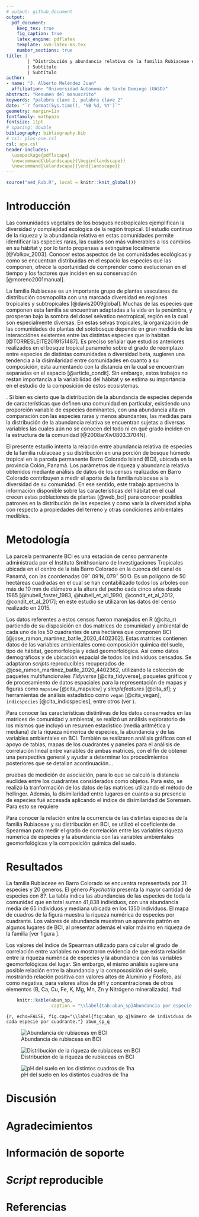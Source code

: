 ```yaml
---
# output: github_document
output: 
  pdf_document:
    keep_tex: true
    fig_caption: true
    latex_engine: pdflatex
    template: svm-latex-ms.tex
    number_sections: true
title: | 
        | "Distribución y abundancia relativa de la familia Rubiaceae en la parcela permanente Isla Barro Colorado"
        | Subtítulo
        | Subtítulo
author:
- name: "J. Alberto Meléndez Juan"
  affiliation: "Universidad Autónoma de Santo Domingo (UASD)"
abstract: "Resumen del manuscrito"
keywords: "palabra clave 1, palabra clave 2"
date: "`r format(Sys.time(), '%B %d, %Y')`"
geometry: margin=1in
fontfamily: mathpazo
fontsize: 11pt
# spacing: double
bibliography: bibliography.bib
# csl: plos-one.csl
csl: apa.csl
header-includes:
  \usepackage{pdflscape}
  \newcommand{\blandscape}{\begin{landscape}}
  \newcommand{\elandscape}{\end{landscape}}
---
```


```r
source("aed_Rub.R", local = knitr::knit_global())
```

# Introducción
Las comunidades vegetales de los bosques neotropicales ejemplifican la diversidad y complejidad ecológica de la región tropical. El estudio continuo de la riqueza y la abundancia relativa en estas comunidades permite identificar las especies raras, las cuales son más vulnerables a los cambios en su hábitat y por lo tanto propensas a extinguirse localmente [@Volkov_2003]. Conocer estos aspectos de las comunidades ecológicas y como se encuentran distribuidas en el espacio las especies que las componen, ofrece la oportunidad de comprender como evolucionan en el tiempo y los factores que inciden en su conservación [@moreno2001manual].

La familia Rubiaceae es un importante grupo de plantas vasculares de distribución cosmopolita con una marcada diversidad en regiones tropicales y subtropicales [@davis2009global]. Muchas de las especies que componen esta familia se encuentran adaptadas a la vida en la penúmbra, y prosperan bajo la sombra del dosel selvatico neotropical, región en la cual son especialmente diversas. En estas selvas tropicales, la organización de las comunidades de plantas del sotobosque depende en gran medida de las interacciónes existentes entre las distintas especies que lo habitan [@TORRESLEITE2019151487]. <!-- Cuya riqueza puede ser afectada además por factores ambientales del lugar, ya que algunas de estas especies se encuentran asociadas a rangos elevados de acides y otras condiciones específicas de los componentes del suelo, como la concentración de distintos metales [@article]. --> Es preciso señalar que estudios anteriores realizados en el bosque tropical panameño sobre el grado de reemplazo entre especies de distintas comunidades o diversidad beta, sugieren una tendencia a la disimilaridad entre comunidades en cuanto a su composición, esta aumentando con la distancia en la cual se encuentran separadas en el espacio [@article_condit]. Sin embargo, estos trabajos no restan importancia a la variabilidad del hábitat y se estima su importancia en el estudio de la composición de estos ecosistemas.

<!--Como se estructuran las comunidades ecológicas refiere al número de individuos de cada taxa que las componen[@https://doi.org/10.1111/j.1366-9516.2004.00069.x], además de su distribución en el espacio-->. Si bien es cierto que la distribución de la abundancia de especies depende de características que definen una comunidad en particular, existiendo una proporción variable de especies dominantes, con una abundancia alta en comparación con las especies raras y menos abundantes, las medidas para la distribución de la abundancia relativa se encuentran sujetas a diversas variables las cuales aún no se conocen del todo ni en qué grado inciden en la estructura de la comunidad [@2008arXiv0803.3704N]. <!--Un acercamiento inicial de los datos de abundancia de las distintas especies de Rubiaceae en Barro Colorado\dots arrojó indicios de posibles patrones acerca de su distribución, así como diferentes grados de asociación con las variables ambientales que allí imperan..-->

<!--intro ecologia numerica, contexto, yarayarayara -->
El presente estudio intenta <!--resaltar--> la relación entre abundancia relativa de especies de la familia rubiaceae y su distribución en una porción de bosque húmedo tropical en la parcela permanente Barro Colorado Island (BCI), ubicada en la provincia Colón, Panamá. Los parámetros de riqueza y abundancia relativa obtenidos mediante análisis de datos de los censos realizados en Barro Colorado contribuyen a medir el aporte de la familia rubiaceae a la diversidad de su comunidad. En ese sentido, este trabajo aprovecha la información disponible sobre las características del hábitat en el cual crecen estas poblaciones de plantas [@web_bci] para conocer posibles patrones en la distribución de las especies y como varía la diversidad alpha con respecto a propiedades del terreno y otras condiciones ambientales medibles.

# Metodología
La parcela permanente BCI es una estación de censo permanente administrada por el Instituto Smithsoniano de Investigaciones Tropicales ubicada en el centro de la isla Barro Colorado en la cuenca del canal de Panamá, con las coordenadas 09$^\circ$&nbsp;09'N, 079$^\circ$&nbsp;50'O. Es un polígono de 50 hectáreas cuadradas en el cual se han contabilizado <!--de manera periódica--> todos los arboles con más de 10 mm de diámetro a la altura del pecho cada cinco años desde 1985 [@hubell_foster_1983, @hubell_et_all_1990, @condit_et_al_2012, @condit_et_al_2017]; en este estudio se utilizaron las datos del censo realizado en 2015<!--(dap) [@web_bci]-->.

Los datos referentes a estos censos fueron manejados en R (@cita_r) partiendo de su disposición en dos matrices de comunidad y ambiental de cada uno de los 50 cuadrantes de una hectárea que componen BCI [@jose_ramon_martinez_batlle_2020_4402362]. Estas matrices contienen datos de las variables ambientales como composición química del suelo, tipo de hábitat, geomorfología y edad geomorfológica. Así como datos demográficos y de ubicación espacial de todos los individuos censados.
Se adaptaron *scripts* reproducibles recuperados de @jose_ramon_martinez_batlle_2020_4402362, utilizando la colección de paquetes multifuncionales *Tidyverse*  [@cita_tidyverse], paquetes gráficos y de procesamiento de datos espaciales para la representación de mapas y figuras como `mapview` [@cita_mapview] y *simplefeatures* [@cita_sf]; y herramientas de análisis estadístico como `vegan` [@cita_vegan], `indicspecies` [@cita_indicspecies], entre otros (ver \ref{información suplementaria}).
\dots

Para conocer las características distintivas de los datos conservados en las matrices de comunidad y ambiental, se realizó un análisis exploratorio de los mismos que incluyó un resumen estadístico (media aritmética y mediana) de la riqueza númerica de especies, la abundancia y de las variables ambientales en BCI. También se realizaron análisis gráficos con el apoyo de tablas, mapas de los cuadrantes y paneles para el análisis de correlación lineal entre variables de ambas matrices, con el fin de obtener una perspectiva general y ayudar a determinar los procedimientos posteriores que se detallan acontinuación...


<!--Se utilizaron análisis multivariados de los datos ecológicos para poner a prueba las hipótesis ecológicas planteadas, uno de ellos fueron--> pruebas de medición de asociación, para lo que se calculó la distancia euclidea entre los cuadrantes considerados como objetos. Para esto, se realizó la tranformación de los datos de las matrices utilizando el método de hellinger<!--, el cual consiste en ubicar la distancia real de los valores en un espacio vectorial construyendo una matriz transformada usando la razón de las sumatorias de los cuadrados de cada valor-->. Además, la disimilaridad entre lugares en cuanto a su presencia de especies fué accesada aplicando el índice de disimilaridad de Sorensen. Para esto se requiere  
\dots

Para conocer la relación entre la ocurrencia de las distintas especies de la familia Rubiaceae y su distribución en BCI, se utilizó el coeficiente de Spearman para medir el grado de correlación entre las variables riqueza númerica de especies y la abundancia con las variables ambientales geomorfológicas y la composición química del suelo.

# Resultados

\dots
La familia Rubiaceae en Barro Colorado se encuentra representada por 31 especies y 20 generos. El género *Psychotria* presenta la mayor cantidad de especies con 8?. La tabla \ref{tab:abun_sp} indica las abundancias de las especies de toda la comunidad que en total suman 41,838 individuos, con una abundancia media de 65 individuos y mediana ubicada en los 1350 individuos. El mapa de cuadros de la figura \ref{fig:mapa_cuadros_riq} muestra la riqueza numérica de especies por cuadrante. Los valores de abundancia muestran un aparente patrón en algunos lugares de BCI, al presentar además el valor máximo en riqueza de la familia [ver figura \ref{fig:mapa_cuadros_abun_rubic}].

Los valores del índice de Spearman utilizado para calcular el grado de correlación entre variables no mostraron evidencia de que exista relación entre la riqueza numérica de especies y la abundancia con las variables geomorfológicas del lugar. Sin embargo,  el mismo análisis sugiere una posible relación entre la abundancia y la compososición del suelo, mostrando relación positiva con valores altos de Aluminio y Fósforo, así como negativa, para valores altos de pH y concentraciones de otros elementos (B, Ca, Cu, Fe, K, Mg, Mn, Zn y Nitrógeno mineralizado).
#ad



```r
    knitr::kable(abun_sp,
                 caption = "\\label{tab:abun_sp}Abundancia por especie.")
```

``` {r, echo=FALSE, fig.cap="\\label{fig:abun_sp_q}Número de individuos de cada especie por cuadrante."}
abun_sp_q
```

![Abundancia de rubiaceas en BCI \label{fig:mapa_cuadros_abun_rubic}](mapa_cuadros_abun_rubic.png)


![Distribución de la riqueza de rubiaceas en BCI \label{fig:mapa_cuadros_riq}](mapa_cuadros_riq_rubic.png)



<!--La figura \ref{fig:mapa_cuadros_ph} presenta la distribución de la variable ácidez del sueloasdasdadaadadadadaddaddasdd.-->

![pH del suelo en los distintos cuadros de 1ha \label{fig:mapa_cuadros_ph}](mapa_cuadros_ph.png)

# Discusión

# Agradecimientos

# Información de soporte

\ldots

# *Script* reproducible

\ldots

# Referencias
